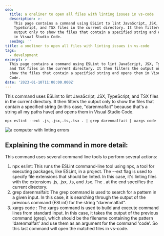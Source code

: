 ```yaml
---
seo:
  title: a oneliner to open all files with linting issues in vs-code
  description: >-
    This page contains a command using ESLint to lint JavaScript, JSX,
    TypeScript, and TSX files in the current directory. It then filters the
    output only to show the files that contain a specified string and opens them
    in Visual Studio Code.
  seoImg: ''
title: a oneliner to open all files with linting issues in vs-code
tags:
  - development
excerpt: >
  This page contains a command using ESLint to lint JavaScript, JSX, TypeScript,
  and TSX files in the current directory. It then filters the output only to
  show the files that contain a specified string and opens them in Visual Studio
  Code.
date: '2023-01-10T11:00:00.000Z'
---
```


This command uses ESLint to lint JavaScript, JSX, TypeScript, and TSX files in
the current directory. It then filters the output only to show the files that
contain a specified string (in this case, "darenmalfait" because that's a string
all my paths have) and opens them in Visual Studio Code.

```
npx eslint --ext .js,.jsx,.ts,.tsx . | grep darenmalfait | xargs code
```

![a computer with linting errors](/uploads/wiki/a-oneliner-to-open-all-files-with-linting-issues-in-vs-code/Daren_a_scared_computer_with_a_ribbons_around_it_plastic_3d_ren_f2ba46b1-7d12-4144-99b2-8c19461c2b6a_dm7mif.png 'a computer with linting errors')

## Explaining the command in more detail:

This command uses several command line tools to perform several actions:

1. npx eslint: This runs the ESLint command-line tool using npx, a tool for
   executing packages, like ESLint, in a project. The --ext flag is used to
   specify file extensions that should be linted. In this case, it's linting
   files with the extensions .js, .jsx, .ts, and .tsx. The . at the end
   specifies the current directory.
2. grep darenmalfait: The grep command is used to search for a pattern in a
   given input. In this case, it is searching through the output of the previous
   command (ESLint) for the string "darenmalfait".
3. xargs code : The xargs command is used to build and execute command lines
   from standard input. In this case, it takes the output of the previous
   command (grep), which should be the filename containing the pattern
   'darenmalfait' and use them as an argument for the command 'code'. So this
   last command will open the matched files in vs-code.
